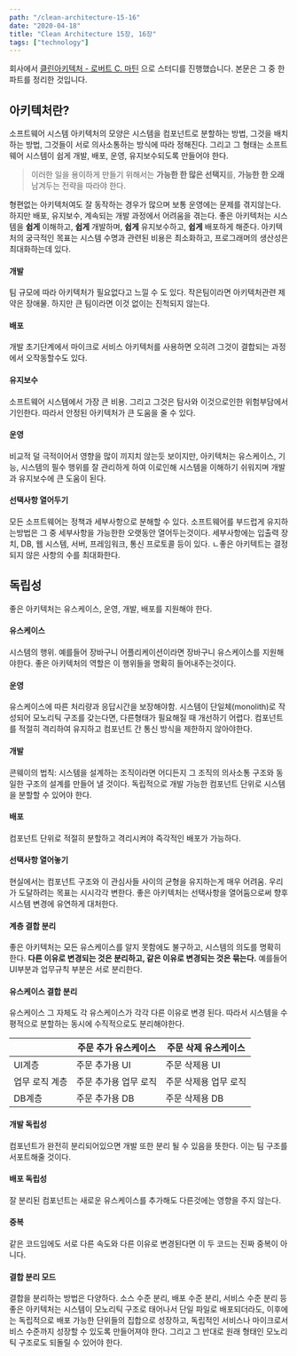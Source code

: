 ```yaml
---
path: "/clean-architecture-15-16"
date: "2020-04-18"
title: "Clean Architecture 15장, 16장"
tags: ["technology"]
---
```


회사에서 [클린아키텍처 - 로버트 C. 마틴]("http://www.kyobobook.co.kr/product/detailViewKor.laf?barcode=9788966262472") 으로 스터디를 진행했습니다. 본문은 그 중 한 파트를 정리한 것입니다.

## 아키텍처란?

소프트웨어 시스템 아키텍처의 모양은 시스템을 컴포넌트로 분할하는 방법, 그것을 배치하는 방법, 그것들이 서로 의사소통하는 방식에 따라 정해진다.
그리고 그 형태는 소프트웨어 시스템이 쉽게 개발, 배포, 운영, 유지보수되도록 만들어야 한다.
> 이러한 일을 용이하게 만들기 위해서는 **가능한 한 많은 선택지**를, **가능한 한 오래** 남겨두는 전략을 따라야 한다.

형편없는 아키텍처여도 잘 동작하는 경우가 많으며 보통 운영에는 문제를 겪지않는다. 하지만 배포, 유지보수, 계속되는 개발 과정에서 어려움을 겪는다.
좋은 아키텍처는 시스템을 **쉽게** 이해하고, **쉽게** 개발하며, **쉽게** 유지보수하고, **쉽게** 배포하게 해준다. 아키텍처의 궁극적인 목표는 시스템 수명과 관련된 비용은 최소화하고, 프로그래머의 생산성은 최대화하는데 있다.

#### 개발
팀 규모에 따라 아키텍처가 필요없다고 느낄 수 도 있다. 작은팀이라면 아키텍처관련 제약은 장애물. 하지만 큰 팀이라면 이것 없이는 진척되지 않는다.

#### 배포
개발 초기단계에서 마이크로 서비스 아키텍처를 사용하면 오히려 그것이 결합되는 과정에서 오작동할수도 있다.

#### 유지보수
소프트웨어 시스템에서 가장 큰 비용. 그리고 그것은 탐사와 이것으로인한 위험부담에서 기인한다. 따라서 안정된 아키텍처가 큰 도움을 줄 수 있다.

#### 운영
비교적 덜 극적이어서 영향을 많이 끼지치 않는듯 보이지만, 아키텍처는 유스케이스, 기능, 시스템의 필수 행위를 잘 관리하게 하여 이로인해 시스템을 이해하기 쉬워지며 개발과 유지보수에 큰 도움이 된다.

#### 선택사항 열어두기
모든 소프트웨어는 정책과 세부사항으로 분해할 수 있다. 소프트웨어를 부드럽게 유지하는방법은 그 중 세부사항을 가능한한 오랫동안 열어두는것이다. 세부사항에는 입출력 장치, DB, 웹 시스템, 서버, 프레임워크, 통신 프로토콜 등이 있다. ㄴ좋은 아키텍트는 결정되지 않은 사항의 수를 최대화한다.

## 독립성

좋은 아키텍처는 유스케이스, 운영, 개발, 배포를 지원해야 한다.

#### 유스케이스
시스템의 행위. 예를들어 장바구니 어플리케이션이라면 장바구니 유스케이스를 지원해야한다. 좋은 아키텍처의 역할은 이 행위들을 명확히 들어내주는것이다.

#### 운영
유스케이스에 따른 처리량과 응답시간을 보장해야함. 시스템이 단일체(monolith)로 작성되어 모노리틱 구조를 갖는다면, 다른형태가 필요해질 때 개선하기 어렵다. 컴포넌트를 적절히 격리하여 유지하고 컴포넌트 간 통신 방식을 제한하지 않아야한다.

#### 개발
콘웨이의 법칙: 시스템을 설계하는 조직이라면 어디든지 그 조직의 의사소통 구조와 동일한 구조의 설계를 만들어 낼 것이다.
독립적으로 개발 가능한 컴포넌트 단위로 시스템을 분할할 수 있어야 한다.

#### 배포
컴포넌트 단위로 적절히 분할하고 격리시켜야 즉각적인 배포가 가능하다.

#### 선택사항 열어놓기
현실에서는 컴포넌트 구조와 이 관심사들 사이의 균형을 유지하는게 매우 어려움. 우리가 도달하려는 목표는 시시각각 변한다. 좋은 아키텍처는 선택사항을 열어둠으로써 향후 시스템 변경에 유연하게 대처한다.

#### 계층 결합 분리
좋은 아키텍처는 모든 유스케이스를 알지 못함에도 불구하고, 시스템의 의도를 명확히 한다. **다른 이유로 변경되는 것은 분리하고, 같은 이유로 변경되는 것은 묶는다.** 예를들어 UI부분과 업무규칙 부분은 서로 분리한다.

#### 유스케이스 결합 분리
유스케이스 그 자체도 각 유스케이스가 각각 다른 이유로 변경 된다. 따라서 시스템을 수평적으로 분할하는 동시에 수직적으로도 분리해야한다.


| | 주문 추가 유스케이스   | 주문 삭제 유스케이스  |
|---|---|---|
| UI계층  | 주문 추가용 UI   |  주문 삭제용 UI |
| 업무 로직 계층  | 주문 추가용 업무 로직  | 주문 삭제용 업무 로직 |
|  DB계층 | 주문 추가용 DB  | 주문 삭제용 DB   |

#### 개발 독립성
컴포넌트가 완전히 분리되어있으면 개발 또한 분리 될 수 있음을 뜻한다. 이는 팀 구조를 서포트해줄 것이다.

#### 배포 독립성
잘 분리된 컴포넌트는 새로운 유스케이스를 추가해도 다른것에는 영향을 주지 않는다.

#### 중복
같은 코드임에도 서로 다른 속도와 다른 이유로 변경된다면 이 두 코드는 진짜 중복이 아니다.

#### 결합 분리 모드
결합을 분리하는 방법은 다양하다. 소스 수준 분리, 배포 수준 분리, 서비스 수준 분리 등
좋은 아키텍처는 시스템이 모노리틱 구조로 태어나서 단일 파일로 배포되더라도, 이후에는 독립적으로 배포 가능한 단위들의 집합으로 성장하고, 독립적인 서비스나 마이크로서비스 수준까지 성장할 수 있도록 만들어져야 한다. 그리고 그 반대로 원래 형태인 모노리틱 구조로도 되돌릴 수 있어야 한다.